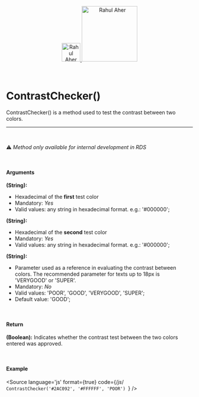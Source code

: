 
<Meta title="Utils/Methods/ContrastChecker()"/>

<div align="center" style={{display: 'flex'}}>
    <a href="https://rahulaher.netlify.app">
        <img src="https://rahulaher.netlify.app/img/logo/glyph-black-colored.svg" alt="Rahul Aher logo" width="50" />
        <img src="https://rahulaher.netlify.app/img/logo/word-black-colored.svg" alt="Rahul Aher" width="150" />
    </a>
    </a>
    </a>
</div>

<br />
<br />

# ContrastChecker()

ContrastChecker() is a method used to test the contrast between two colors.

<hr />
<br />

⚠️ *Method only available for internal development in RDS*

<br />

#### Arguments

**(String):**
- Hexadecimal of the **first** test color
- Mandatory: *Yes*
- Valid values: any string in hexadecimal format. e.g.: '#000000';

**(String):**
- Hexadecimal of the **second** test color
- Mandatory: *Yes*
- Valid values: any string in hexadecimal format. e.g.: '#000000';

**(String):**
- Parameter used as a reference in evaluating the contrast between colors. The recommended parameter for texts up to 18px is 'VERYGOOD' or 'SUPER'.
- Mandatory: *No*
- Valid values: 'POOR', 'GOOD', 'VERYGOOD', 'SUPER';
- Default value: 'GOOD';

<br />

#### Return

**(Boolean):** Indicates whether the contrast test between the two colors entered was approved.

<br />

#### Example

<Story name="ContrastChecker">
</Story>

<Source
  language='js'
  format={true}
  code={/*js*/ `
  ContrastChecker('#2AC092', '#FFFFFF', 'POOR') 
`}
/>
